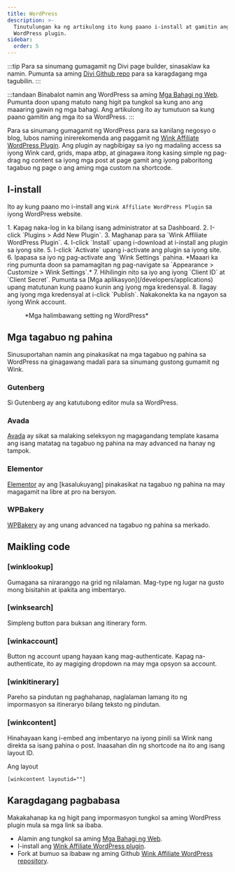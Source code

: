 ```yaml
---
title: WordPress
description: >-
  Tinutulungan ka ng artikulong ito kung paano i-install at gamitin ang aming
  WordPress plugin.
sidebar:
  order: 5
---
```


:::tip
Para sa sinumang gumagamit ng Divi page builder, sinasaklaw ka namin. Pumunta sa aming [Divi Github repo](https://github.com/wink-travel/affiliate-wordpress-divi-plugin) para sa karagdagang mga tagubilin.
:::

:::tandaan
Binabalot namin ang WordPress sa aming [Mga Bahagi ng Web](/developers/web-components). Pumunta doon upang matuto nang higit pa tungkol sa kung ano ang maaaring gawin ng mga bahagi. Ang artikulong ito ay tumutuon sa kung paano gamitin ang mga ito sa WordPress.
:::

Para sa sinumang gumagamit ng WordPress para sa kanilang negosyo o blog, lubos naming inirerekomenda ang paggamit ng [Wink Affiliate WordPress Plugin](https://wordpress.org/plugins/wink2travel/).
Ang plugin ay nagbibigay sa iyo ng madaling access sa iyong Wink card, grids, mapa atbp, at ginagawa itong kasing simple ng pag-drag ng content sa iyong mga post at page gamit ang iyong paboritong tagabuo ng page o ang aming mga custom na shortcode.

## I-install

Ito ay kung paano mo i-install ang `Wink Affiliate WordPress Plugin` sa iyong WordPress website.

<Steps>
  1. Kapag naka-log in ka bilang isang administrator at sa Dashboard.
  2. I-click `Plugins > Add New Plugin`.
  3. Maghanap para sa `Wink Affiliate WordPress Plugin`.
  4. I-click `Install` upang i-download at i-install ang plugin sa iyong site.
  5. I-click `Activate` upang i-activate ang plugin sa iyong site.
  6. Ipapasa sa iyo ng pag-activate ang `Wink Settings` pahina. *Maaari ka ring pumunta doon sa pamamagitan ng pag-navigate sa `Appearance > Customize > Wink Settings`.*
  7. Hihilingin nito sa iyo ang iyong `Client ID` at `Client Secret`. Pumunta sa [Mga aplikasyon](/developers/applications) upang matutunan kung paano kunin ang iyong mga kredensyal.
  8. Ilagay ang iyong mga kredensyal at i-click `Publish`. Nakakonekta ka na ngayon sa iyong Wink account.
</Steps>


<figure>
  <CloudinaryImage width="350" height="760" resize="scale" quality="best" alt="Wink Affiliate WordPress plugin na mga setting" src="academy/wink-wordpress-plugin-settings" errorImage="noimage_opaque_nyrtl0.png" />

  <figcaption>*Mga halimbawang setting ng WordPress*</figcaption>
</figure>


##

## Mga tagabuo ng pahina

Sinusuportahan namin ang pinakasikat na mga tagabuo ng pahina sa WordPress na ginagawang madali para sa sinumang gustong gumamit ng Wink.

### Gutenberg

Si Gutenberg ay ang katutubong editor mula sa WordPress.

### Avada

[Avada](https://avada.com) ay sikat sa malaking seleksyon ng magagandang template kasama ang isang matatag na tagabuo ng pahina na may advanced na hanay ng tampok.

### Elementor

[Elementor](https://elementor.com) ay ang \[kasalukuyang] pinakasikat na tagabuo ng pahina na may magagamit na libre at pro na bersyon.

### WPBakery

[WPBakery](https://wpbakery.com) ay ang unang advanced na tagabuo ng pahina sa merkado.

## Maikling code

### \[winklookup]

Gumagana sa niraranggo na grid ng nilalaman. Mag-type ng lugar na gusto mong bisitahin at ipakita ang imbentaryo.

### \[winksearch]

Simpleng button para buksan ang itinerary form.

### \[winkaccount]

Button ng account upang hayaan kang mag-authenticate. Kapag na-authenticate, ito ay magiging dropdown na may mga opsyon sa account.

### \[winkitinerary]

Pareho sa pindutan ng paghahanap, naglalaman lamang ito ng impormasyon sa itineraryo bilang teksto ng pindutan.

### \[winkcontent]

Hinahayaan kang i-embed ang imbentaryo na iyong pinili sa Wink nang direkta sa isang pahina o post. Inaasahan din ng shortcode na ito ang isang layout ID.

Ang layout

```
[winkcontent layoutid=""]
```

## Karagdagang pagbabasa

Makakahanap ka ng higit pang impormasyon tungkol sa aming WordPress plugin mula sa mga link sa ibaba.

* Alamin ang tungkol sa aming [Mga Bahagi ng Web](/developers/web-components).
* I-install ang [Wink Affiliate WordPress plugin](https://wordpress.org/plugins/wink2travel/).
* Fork at bumuo sa ibabaw ng aming Github [Wink Affiliate WordPress repository](https://github.com/wink-travel/wink-wordpress-plugin).


